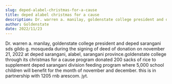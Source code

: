 ```yaml
---
slug: deped-alabel-christmas-for-a-cause
title: deped alabel christmas for a cause
description: Dr. warren a. manilay, goldenstate college president and deped sarangani sds gildo g. mosqueda during...
author: Goldenstate
date: 2022/11/23
---
```


Dr. warren a. manilay, goldenstate college president and deped sarangani sds gildo g. mosqueda during the signing of deed of donation on november 21, 2022 at deped sarangani, alabel, sarangani province.goldenstate college through its christmas for a cause program donated 200 sacks of rice to supplement deped sarangani division feeding program where 5,000 school children will benefit for the month of november and december. this is in partnership with 1205 rnb arescom. jyt.